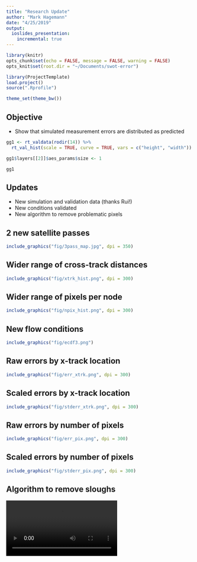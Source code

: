 ```yaml
---
title: "Research Update"
author: "Mark Hagemann"
date: "4/25/2019"
output: 
  ioslides_presentation:
    incremental: true
---
```


```r

library(knitr)
opts_chunk$set(echo = FALSE, message = FALSE, warning = FALSE)
opts_knit$set(root.dir = "~/Documents/swot-error")
```

```r
library(ProjectTemplate)
load.project()
source(".Rprofile")

theme_set(theme_bw())
```


## Objective

- Show that simulated measurement errors are distributed as predicted

```r
gg1 <- rt_valdata(rodir(14)) %>% 
  rt_val_hist(scale = TRUE, curve = TRUE, vars = c("height", "width"))

gg1$layers[[2]]$aes_params$size <- 1

gg1
```

## Updates

- New simulation and validation data (thanks Rui!)
- New conditions validated
- New algorithm to remove problematic pixels


## 2 new satellite passes


```r
include_graphics("fig/3pass_map.jpg", dpi = 350)
```


## Wider range of cross-track distances

```r
include_graphics("fig/xtrk_hist.png", dpi = 300)
```


## Wider range of pixels per node

```r
include_graphics("fig/npix_hist.png", dpi = 300)
```

## New flow conditions

```r
include_graphics("fig/ecdf3.png")
```

## Raw errors by x-track location

```r
include_graphics("fig/err_xtrk.png", dpi = 300)
```

## Scaled errors by x-track location

```r
include_graphics("fig/stderr_xtrk.png", dpi = 300)
```

## Raw errors by number of pixels

```r
include_graphics("fig/err_pix.png", dpi = 300)
```

## Scaled errors by number of pixels

```r
include_graphics("fig/stderr_pix.png", dpi = 300)
```


## Algorithm to remove sloughs

![](~/Documents/swot-error/fig/downstream.mp4)



##


